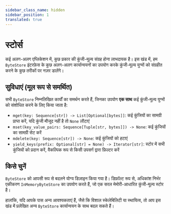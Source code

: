 ```yaml
---
sidebar_class_name: hidden
sidebar_position: 1
translated: true
---
```


# स्टोर्स

कई अलग-अलग एप्लिकेशन में, कुछ प्रकार की कुंजी-मूल्य संग्रह होना लाभदायक है।
इस खंड में, हम `ByteStore` इंटरफ़ेस के कुछ अलग-अलग कार्यान्वयनों का उपयोग करके कुंजी-मूल्य युग्मों को संग्रहीत करने के कुछ तरीकों पर नज़र डालेंगे।

## सुविधाएं (मूल रूप से समर्थित)

सभी `ByteStore` निम्नलिखित कार्यों का समर्थन करते हैं, जिनका उपयोग **एक साथ** कई कुंजी-मूल्य युग्मों को संशोधित करने के लिए किया जाता है:

- `mget(key: Sequence[str]) -> List[Optional[bytes]]`: कई कुंजियों का सामग्री प्राप्त करें, यदि कुंजी मौजूद नहीं है तो `None` लौटाएं
- `mset(key_value_pairs: Sequence[Tuple[str, bytes]]) -> None`: कई कुंजियों का सामग्री सेट करें
- `mdelete(key: Sequence[str]) -> None`: कई कुंजियों को हटाएं
- `yield_keys(prefix: Optional[str] = None) -> Iterator[str]`: स्टोर में सभी कुंजियों को प्रदान करें, वैकल्पिक रूप से किसी उपसर्ग द्वारा फ़िल्टर करें

## किसे चुनें

`ByteStore` को आपसी रूप से बदलने योग्य डिज़ाइन किया गया है। डिफ़ॉल्ट रूप से, अधिकांश निर्भर एकीकरण `InMemoryByteStore` का उपयोग करते हैं, जो एक सरल मेमोरी-आधारित कुंजी-मूल्य स्टोर है।

हालांकि, यदि आपके पास अन्य आवश्यकताएं हैं, जैसे कि विशाल स्केलेबिलिटी या स्थायित्व, तो आप इस खंड में प्रलेखित अन्य `ByteStore` कार्यान्वयन के साथ बदल सकते हैं।
